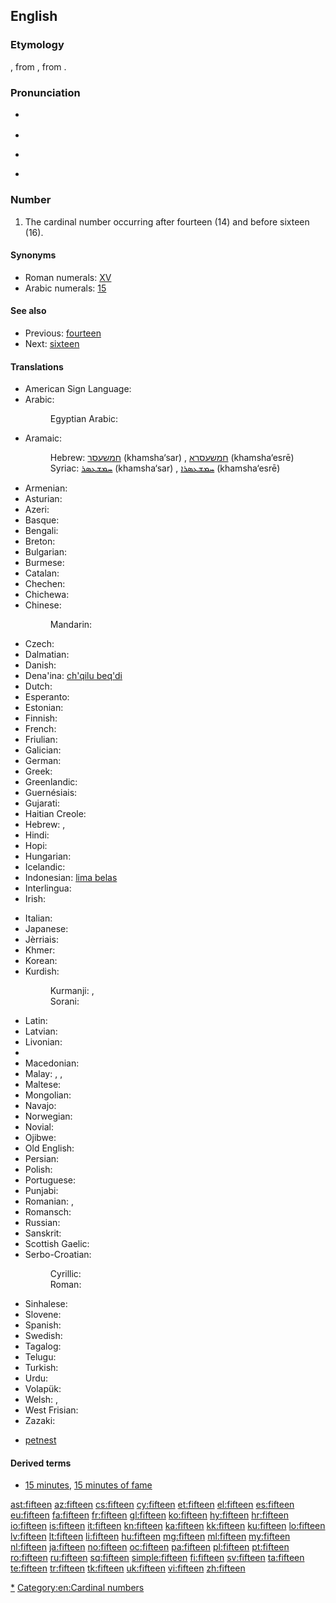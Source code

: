 ==English==

===Etymology===
{{etyl|enm}}, from {{etyl|ang}} {{term|fiftiene|fīftīene|lang=ang}}, from {{etyl|gem-pro|en}} {{recons|fimftehun|lang=gem-pro}}.

===Pronunciation===
* {{qualifier|next word stressed near the first syllable}}
*: {{a|UK|US}} {{IPA|/ˈfɪf.tiːn/}}
* {{audio|en-us-fifteen.ogg|Audio (US)}}
* {{qualifier|next word stressed after the first syllable}}
*: {{a|UK|US}} {{IPA|/fɪfˈtiːn/}}
* {{rhymes|iːn}}

===Number===
{{head|en|numeral|cardinal||ordinal|fifteenth}}

# The cardinal number occurring after fourteen (14) and before sixteen (16).

====Synonyms====
* Roman numerals: [[XV]]
* Arabic numerals: [[15]]

====See also====
* Previous: [[fourteen]]
* Next: [[sixteen]]

====Translations====
{{trans-top|cardinal number}}
* American Sign Language: {{t-image|ase|LSQ 15.jpg|35px|OpenB@Side-PalmBack Flatten}}
* Arabic: {{t-|ar|خمسة عشر|tr=xámsaʈ ʕášar}}
*: Egyptian Arabic: {{tø|arz|خمستاشر|tr=xamastaashar|sc=Arab}}
* Aramaic:
*: Hebrew: [[חמשעסר]] (khamsha‘sar) {{m}}, [[חמשעסרא]] (khamsha‘esrē) {{f}}
*: Syriac: [[ܚܡܫܥܣܪ]] (khamsha‘sar) {{m}}, [[ܚܡܫܥܣܪܐ]] (khamsha‘esrē) {{f}}
* Armenian: {{t+|hy|տասնհինգ|tr=tasnhing}}
* Asturian: {{t+|ast|quince}}
* Azeri: {{t+|az|on beş}}
* Basque: {{t+|eu|hamabost}}
* Bengali: {{t-|bn|পনেরো|tr=pônero}}
* Breton: {{t+|br|pemzek}}
* Bulgarian: {{t+|bg|петнадесет|tr=petnadeset}}
* Burmese: {{t-|my|ဆယ့်ငါး|tr=hsè.nga:|sc=Mymr}}
* Catalan: {{t+|ca|quinze}}
* Chechen: {{tø|ce|пхийтта|tr=pxiytta}}
* Chichewa: {{tø|ny|khumi n'zisanu}}
* Chinese:
*: Mandarin: {{t|cmn|十五|tr=shíwǔ}}
* Czech: {{t+|cs|patnáct}}
* Dalmatian: {{tø|dlm|čonco}}
* Danish: {{t+|da|femten}}
* Dena'ina: [[ch'qilu beq'di]]
* Dutch: {{t+|nl|vijftien|f}}
* Esperanto: {{t-|eo|dek kvin}}
* Estonian: {{t+|et|viisteist}}
* Finnish: {{t+|fi|viisitoista}}
* French: {{t+|fr|quinze|m}}
* Friulian: {{tø|fur|cuindis}}
* Galician: {{t+|gl|quince}}
* German: {{t+|de|fünfzehn}}
* Greek: {{t+|el|δεκαπέντε|tr=dekapénte}}
* Greenlandic: {{t-|kl|aqqaniq-tallimat}}
* Guernésiais: {{tø|roa-grn|tchinze}}
* Gujarati: {{t+|gu|પંદર|tr=pandar|sc=Gujr}}
* Haitian Creole: {{tø|ht|kenz}}
* Hebrew: {{t-|he|חמש עשרה|alt=חֲמֵשׁ־עֶשְׂרֵה|tr=khamesh esre|f}} {{qualifier|used in counting}}, {{t-|he|חמישה עשר|alt=חֲמִשָּׁה־עָשָׂר|tr=khamisha asar|m}}
* Hindi: {{t+|hi|पंद्रह|tr=pa.ndrah|m}}
* Hopi: {{tø|hop|pakwt niikyang tsivot siikya’ta}}
* Hungarian: {{t+|hu|tizenöt}}
* Icelandic: {{t+|is|fimmtán}}
* Indonesian: [[lima belas]]
* Interlingua: {{t-|ia|dece-cinque}}
* Irish: {{t+|ga|cúig déag}}
{{trans-mid}}
* Italian: {{t+|it|quindici|m}}
* Japanese: {{t+|ja|十五|tr=じゅうご, jū-go}}
* Jèrriais: {{tø|roa-jer|tchînze}}
* Khmer: {{t-|km|ដប់ប្រាំ|tr=dop pram}}
* Korean: {{t+|ko|열다섯|tr=yeoldaseot}}
* Kurdish:
*: Kurmanji: {{t|ku|pazde}}, {{t|ku|pazdeh}}
*: Sorani: {{t|ku|پانزه}}
* Latin: {{t+|la|quindecim|alt=quīndecim}}
* Latvian: {{t+|lv|piecpadsmit}}
* Livonian: {{tø|liv|vīžtuoistõn}}
* {{trreq|lb}}
* Macedonian: {{t-|mk|петнаесет|tr=petnáeset}}
* Malay: {{t-|ms|lima belas}}, {{t-|ms|sepuluh lima}}, {{t-|ms|satu puluh lima}}
* Maltese: {{t-|mt|ħmistax}}
* Mongolian: {{t-|mn|арван тав‎|sc=Cyrl}}
* Navajo: {{tø|nv|ashdlaʼáadah}}
* Norwegian: {{t+|no|femten}}
* Novial: {{tø|nov|dek-sink}}
* Ojibwe: {{tø|oj|ashi-naanan}}
* Old English: {{t-|ang|fiftiene|alt=fīftīene}}
* Persian: {{t+|fa|پانزده|tr=pænzdah}}
* Polish: {{t+|pl|piętnaście}}
* Portuguese: {{t+|pt|quinze}}
* Punjabi: {{t-|pa|ਪੰਦਰਾਂ|sc=Guru}}
* Romanian: {{t+|ro|cincisprezece}}, {{t-|ro|cinșpe}} {{qualifier|informal}}
* Romansch: {{t-|rm|quindesch}}
* Russian: {{t+|ru|пятнадцать|tr=pjatnádtsat’}}
* Sanskrit: {{t-|sa|páñcadashan}}
* Scottish Gaelic: {{t-|gd|còig}} {{t-|gd|deug}}
* Serbo-Croatian:
*: Cyrillic: {{t-|sh|петнаест}}
*: Roman: {{t-|sh|petnaest}}
* Sinhalese: {{t-|si|පහළොව|tr=pahalova}}
* Slovene: {{t+|sl|petnajst}}
* Spanish: {{t+|es|quince|m}}
* Swedish: {{t+|sv|femton}}
* Tagalog: {{t-|tl|labinlima}}
* Telugu: {{t+|te|పదిహేను}}
* Turkish: {{t+|tr|on beş}}
* Urdu: {{t-|ur|پندرہ|tr=pandrah}}
* Volapük: {{t-|vo|deglul}}
* Welsh: {{t+|cy|pymtheg}} {{qualifier|vigesimal, traditional}}, {{t+|cy|un deg pump}} {{qualifier|decimal}}
* West Frisian: {{t+|fy|fyftjin}}
* Zazaki: {{tø|zza|pances}}
{{trans-bottom}}

{{checktrans-top}}
* {{ttbc|sh}} [[petnest]]
{{trans-bottom}}

====Derived terms====
* [[15 minutes]], [[15 minutes of fame]]

[[Category:en:Fifteen|*]]
[[Category:en:Cardinal numbers]]

[[ast:fifteen]]
[[az:fifteen]]
[[cs:fifteen]]
[[cy:fifteen]]
[[et:fifteen]]
[[el:fifteen]]
[[es:fifteen]]
[[eu:fifteen]]
[[fa:fifteen]]
[[fr:fifteen]]
[[gl:fifteen]]
[[ko:fifteen]]
[[hy:fifteen]]
[[hr:fifteen]]
[[io:fifteen]]
[[is:fifteen]]
[[it:fifteen]]
[[kn:fifteen]]
[[ka:fifteen]]
[[kk:fifteen]]
[[ku:fifteen]]
[[lo:fifteen]]
[[lv:fifteen]]
[[lt:fifteen]]
[[li:fifteen]]
[[hu:fifteen]]
[[mg:fifteen]]
[[ml:fifteen]]
[[my:fifteen]]
[[nl:fifteen]]
[[ja:fifteen]]
[[no:fifteen]]
[[oc:fifteen]]
[[pa:fifteen]]
[[pl:fifteen]]
[[pt:fifteen]]
[[ro:fifteen]]
[[ru:fifteen]]
[[sq:fifteen]]
[[simple:fifteen]]
[[fi:fifteen]]
[[sv:fifteen]]
[[ta:fifteen]]
[[te:fifteen]]
[[tr:fifteen]]
[[tk:fifteen]]
[[uk:fifteen]]
[[vi:fifteen]]
[[zh:fifteen]]